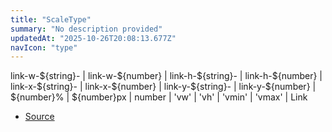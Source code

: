```yaml
---
title: "ScaleType"
summary: "No description provided"
updatedAt: "2025-10-26T20:08:13.677Z"
navIcon: "type"
---
```



link\-w\-\$\{string}\- \| link\-w\-\$\{number} \| link\-h\-\$\{string}\- \| link\-h\-\$\{number} \| link\-x\-\$\{string}\- \| link\-x\-\$\{number} \| link\-y\-\$\{string}\- \| link\-y\-\$\{number} \| \$\{number}% \| \$\{number}px \| number \| 'vw' \| 'vh' \| 'vmin' \| 'vmax' \| Link

- [Source](https://github.com/NMMTY/LazyCanvas/blob/ba3e53b2fefc78794f94d50b21443818f2774649/packages/lazycanvas/src/types/types.d.ts#L36)
